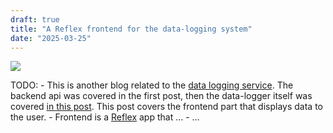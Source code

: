 ```yaml
---
draft: true
title: "A Reflex frontend for the data-logging system"
date: "2025-03-25"
---
```


![](./cover_3.webp)


TODO:
- This is another blog related to the [data logging service](ceraserver.qmd). The backend api was covered in the first post, then the data-logger itself was covered [in this post](ceralog.qmd). This post covers the frontend part that displays data to the user.
- Frontend is a [Reflex](https://reflex.dev) app that ...
- ...
